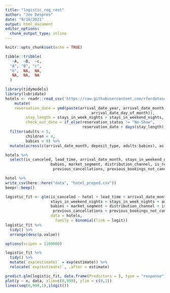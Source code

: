 ```yaml
---
title: "logistic_reg_rest"
author: "Joe Despres"
date: "9/18/2021"
output: html_document
editor_options: 
  chunk_output_type: inline
---
```


```r
knitr::opts_chunk$set(echo = TRUE)
```

```r
tibble::tribble(
   ~A,  ~B,  ~c,
  "A", "B", "c",
  "b",  NA,  NA,
   NA,  NA,  NA
  )

```


```r
library(tidymodels)
library(lubridate)
hotels <- readr::read_csv('https://raw.githubusercontent.com/rfordatascience/tidytuesday/master/data/2020/2020-02-11/hotels.csv') %>% 
    mutate(
    reservation_date = ymd(paste(arrival_date_year, arrival_date_month,
                                      arrival_date_day_of_month)),
         stay_length = stays_in_week_nights + stays_in_weekend_nights,
         check_out_date = if_else(reservation_status != "No-Show",
                                  reservation_date + days(stay_length), ymd("NA"))) %>% 
  filter(adults < 5,
         children < 4,
         babies < 9) %>% 
  mutate(across(c(arrival_date_month, deposit_type, adults:babies), as.factor))
```
```r
hotels %>% 
  select(is_canceled, lead_time, arrival_date_month, stays_in_weekend_nights, stays_in_week_nights, adults, children,
                    babies, market_segment, distribution_channel, is_repeated_guest,
                     previous_cancellations, previous_bookings_not_canceled, deposit_type)
```


```r
hotel %>%
write_csv(here::here("data", "hotel_preped.csv"))
beepr::beep()
```


```r
logistic_fit <- glm(is_canceled ~ hotel + lead_time + arrival_date_month + 
                    stays_in_weekend_nights + stays_in_week_nights + adults + children +
                    babies + market_segment + distribution_channel + is_repeated_guest +
                     previous_cancellations + previous_bookings_not_canceled + deposit_type, 
                    data = hotels,
                      family = binomial(link = logit))
logistic_fit %>% 
  tidy() %>% 
  arrange(desc(p.value))

options(scipen = 1100000)
```


```r
logistic_fit %>% 
  tidy() %>% 
  mutate(`exp(estimate)` = exp(estimate)) %>% 
  relocate(`exp(estimate)`, .after = estimate)

predict.glm(logistic_fit, data.frame(Predictors = ), type = "response")
plot(y ~ x, data, xlim=c(0,999), ylim = c(0,1))
lines(seq(0,999,1),ilogit())
```



